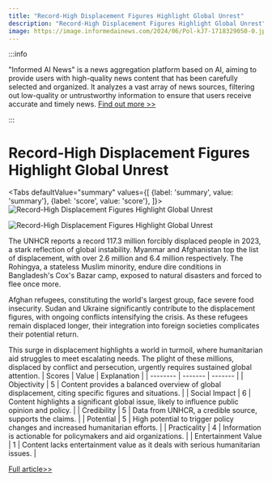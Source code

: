 ```yaml
---
title: "Record-High Displacement Figures Highlight Global Unrest"
description: "Record-High Displacement Figures Highlight Global Unrest"
image: https://image.informedainews.com/2024/06/Pol-kJ7-1718329050-0.jpg
---
```



:::info

"Informed AI News" is a news aggregation platform based on AI, aiming to provide users with high-quality news content that has been carefully selected and organized. It analyzes a vast array of news sources, filtering out low-quality or untrustworthy information to ensure that users receive accurate and timely news.  [Find out more >>](/)

:::

# Record-High Displacement Figures Highlight Global Unrest


<Tabs
	defaultValue="summary"
	values={[
	{label: 'summary', value: 'summary'},
	{label: 'score', value: 'score'},
]}>
<TabItem value="summary">
<img
  src="https://image.informedainews.com/2024/06/Pol-kJ7-1718329050-0.jpg"
  alt="Record-High Displacement Figures Highlight Global Unrest"
/>

<img
  src="https://image.informedainews.com/2024/06/Pol-E9E-1718329050-1.jpg"
  alt="Record-High Displacement Figures Highlight Global Unrest"
/>



The UNHCR reports a record 117.3 million forcibly displaced people in 2023, a stark reflection of global instability. Myanmar and Afghanistan top the list of displacement, with over 2.6 million and 6.4 million respectively. The Rohingya, a stateless Muslim minority, endure dire conditions in Bangladesh's Cox's Bazar camp, exposed to natural disasters and forced to flee once more.

Afghan refugees, constituting the world's largest group, face severe food insecurity. Sudan and Ukraine significantly contribute to the displacement figures, with ongoing conflicts intensifying the crisis. As these refugees remain displaced longer, their integration into foreign societies complicates their potential return.

This surge in displacement highlights a world in turmoil, where humanitarian aid struggles to meet escalating needs. The plight of these millions, displaced by conflict and persecution, urgently requires sustained global attention.
</TabItem>
<TabItem value="score">
	| Scores     | Value   | Explanation |
	| -------- | ------- | ------- |
	| Objectivity  | 5    | Content provides a balanced overview of global displacement, citing specific figures and situations.    |
	| Social Impact | 6     | Content highlights a significant global issue, likely to influence public opinion and policy.    |
	| Credibility    | 5    | Data from UNHCR, a credible source, supports the claims.    |
	| Potential    | 5    | High potential to trigger policy changes and increased humanitarian efforts.    |
	| Practicality    | 4    | Information is actionable for policymakers and aid organizations.    |
	| Entertainment Value    | 1    | Content lacks entertainment value as it deals with serious humanitarian issues.    |
</TabItem>
</Tabs>

[Full article>>](https://asia.nikkei.com/Politics/International-relations/Record-high-117m-people-displaced-worldwide-in-2023-UNHCR-says)
